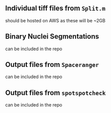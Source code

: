 ## Individual tiff files from `Split.m` {-}

should be hosted on AWS as these will be ~2GB

## Binary Nuclei Segmentations {-}

can be included in the repo

## Output files from `Spaceranger` {-}

can be included in the repo

## Output files from `spotspotcheck` {-}

can be included in the repo